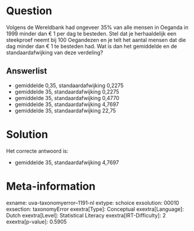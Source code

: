 Question
========

Volgens de Wereldbank had ongeveer 35% van alle mensen in Oeganda in
1999 minder dan € 1 per dag te besteden. Stel dat je herhaaldelijk een
steekproef neemt bij 100 Oegandezen en je telt het aantal mensen dat die
dag minder dan € 1 te besteden had. Wat is dan het gemiddelde en de
standaardafwijking van deze verdeling?

Answerlist
----------

* gemiddelde 0,35, standaardafwijking 0,2275
* gemiddelde 35, standaardafwijking 0,2275
* gemiddelde 35, standaardafwijking 0,4770
* gemiddelde 35, standaardafwijking 4,7697
* gemiddelde 35, standaardafwijking 22,75

Solution
========

Het correcte antwoord is: 

* gemiddelde 35, standaardafwijking 4,7697

Meta-information
================
exname: uva-taxonomyerror--1191-nl
extype: schoice
exsolution: 00010
exsection: taxonomyError 
exextra[Type]: Conceptual
exextra[Language]: Dutch
exextra[Level]: Statistical Literacy
exextra[IRT-Difficulty]: 2
exextra[p-value]: 0.5905
